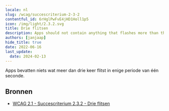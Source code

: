 ```yaml
---
locale: nl
slug: /wcag/succescriterium-2-3-2
contentful_id: 6rHglPwFvE4jHD1Holl1p5
icon: /img/light/2.3.2.svg
title: Drie flitsen
description: Apps should not contain anything that flashes more than three times in any one second period.
authors: [janjaap]
hide_title: true
date: 2022-06-16
last_update:
  date: 2024-02-13
---
```


<Hero
  title="Drie flitsen"
  image="/img/light/2.3.2.svg"
  alt="WCAG 2.3.2 icon"
  prefix="Succescriterium 2.3.2"
  suffix="Niveau AAA"
/>

Apps bevatten niets wat meer dan drie keer flitst in enige periode van één seconde.

## Bronnen

- [WCAG 2.1 - Succescriterium 2.3.2 - Drie flitsen](https://www.w3.org/Translations/WCAG21-nl/#drie-flitsen)

